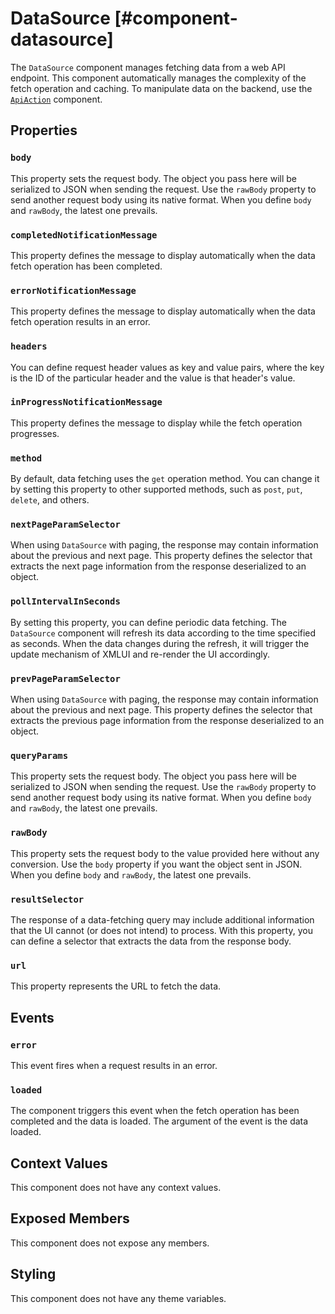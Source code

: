 
# DataSource [#component-datasource]

The `DataSource` component manages fetching data from a web API endpoint. This component automatically manages the complexity of the fetch operation and caching. To manipulate data on the backend, use the [`ApiAction`](./ApiAction.mdx) component.

## Properties

### `body`

This property sets the request body. The object you pass here will be serialized to JSON when sending the request. Use the `rawBody` property to send another request body using its native format. When you define `body` and `rawBody`, the latest one prevails.

### `completedNotificationMessage`

This property defines the message to display automatically when the data fetch operation has been completed.

### `errorNotificationMessage`

This property defines the message to display automatically when the data fetch operation results in an error.

### `headers`

You can define request header values as key and value pairs, where the key is the ID of the particular header and the value is that header's value.

### `inProgressNotificationMessage`

This property defines the message to display while the fetch operation progresses.

### `method`

By default, data fetching uses the `get` operation method. You can change it by setting this property to other supported methods, such as `post`, `put`, `delete`, and others.

### `nextPageParamSelector`

When using `DataSource` with paging, the response may contain information about the previous and next page. This property defines the selector that extracts the next page information from the response deserialized to an object.

### `pollIntervalInSeconds`

By setting this property, you can define periodic data fetching. The `DataSource` component will refresh its data according to the time specified as seconds. When the data changes during the refresh, it will trigger the update mechanism of XMLUI and re-render the UI accordingly.

### `prevPageParamSelector`

When using `DataSource` with paging, the response may contain information about the previous and next page. This property defines the selector that extracts the previous page information from the response deserialized to an object.

### `queryParams`

This property sets the request body. The object you pass here will be serialized to JSON when sending the request. Use the `rawBody` property to send another request body using its native format. When you define `body` and `rawBody`, the latest one prevails.

### `rawBody`

This property sets the request body to the value provided here without any conversion. Use the `body` property if you want the object sent in JSON. When you define `body` and `rawBody`, the latest one prevails.

### `resultSelector`

The response of a data-fetching query may include additional information that the UI cannot (or does not intend) to process. With this property, you can define a selector that extracts the data from the response body.

### `url`

This property represents the URL to fetch the data.

## Events

### `error`

This event fires when a request results in an error.

### `loaded`

The component triggers this event when the fetch operation has been completed and the data is loaded. The argument of the event is the data loaded.

## Context Values

This component does not have any context values.

## Exposed Members

This component does not expose any members.

## Styling

This component does not have any theme variables.

